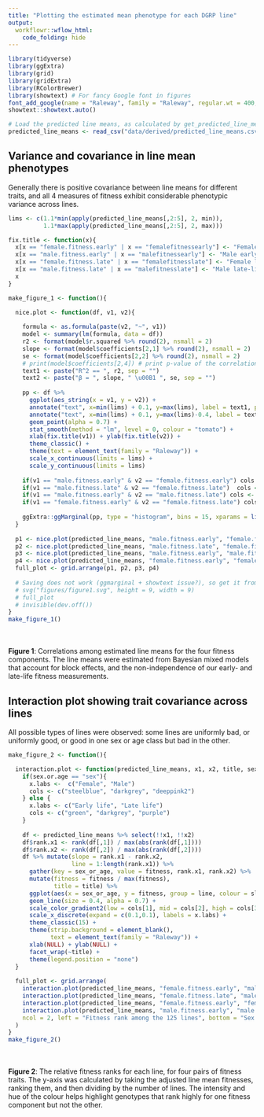 ```yaml
---
title: "Plotting the estimated mean phenotype for each DGRP line"
output: 
  workflowr::wflow_html:
    code_folding: hide 
---
```


```r
library(tidyverse)
library(ggExtra)
library(grid)
library(gridExtra)
library(RColorBrewer)
library(showtext) # For fancy Google font in figures
font_add_google(name = "Raleway", family = "Raleway", regular.wt = 400, bold.wt = 700) # Install font from Google Fonts
showtext::showtext.auto()

# Load the predicted line means, as calculated by get_predicted_line_means
predicted_line_means <- read_csv("data/derived/predicted_line_means.csv")
```

## Variance and covariance in line mean phenotypes
Generally there is positive covariance between line means for different traits, and all 4 measures of fitness exhibit considerable phenotypic variance across lines.
```r
lims <- c(1.1*min(apply(predicted_line_means[,2:5], 2, min)), 
          1.1*max(apply(predicted_line_means[,2:5], 2, max)))

fix.title <- function(x){
  x[x == "female.fitness.early" | x == "femalefitnessearly"] <- "Female early-life fitness"
  x[x == "male.fitness.early" | x == "malefitnessearly"] <- "Male early-life fitness"
  x[x == "female.fitness.late" | x == "femalefitnesslate"] <- "Female late-life fitness"
  x[x == "male.fitness.late" | x == "malefitnesslate"] <- "Male late-life fitness"
  x
}

make_figure_1 <- function(){

  nice.plot <- function(df, v1, v2){
    
    formula <- as.formula(paste(v2, "~", v1))
    model <- summary(lm(formula, data = df))
    r2 <- format(model$r.squared %>% round(2), nsmall = 2)
    slope <- format(model$coefficients[2,1] %>% round(2), nsmall = 2)
    se <- format(model$coefficients[2,2] %>% round(2), nsmall = 2)
    # print(model$coefficients[2,4]) # print p-value of the correlation
    text1 <- paste("R^2 == ", r2, sep = "")
    text2 <- paste("β = ", slope, " \u00B1 ", se, sep = "")
    
    pp <- df %>% 
      ggplot(aes_string(x = v1, y = v2)) + 
      annotate("text", x=min(lims) + 0.1, y=max(lims), label = text1, parse = TRUE, hjust= 0) +
      annotate("text", x=min(lims) + 0.1, y=max(lims)-0.4, label = text2, hjust= 0) +
      geom_point(alpha = 0.7) + 
      stat_smooth(method = "lm", level = 0, colour = "tomato") + 
      xlab(fix.title(v1)) + ylab(fix.title(v2)) + 
      theme_classic() + 
      theme(text = element_text(family = "Raleway")) +
      scale_x_continuous(limits = lims) + 
      scale_y_continuous(limits = lims)
    
    if(v1 == "male.fitness.early" & v2 == "female.fitness.early") cols <- c("lightblue", "pink")
    if(v1 == "male.fitness.late" & v2 == "female.fitness.late")  cols <- c("steelblue", "deeppink2")
    if(v1 == "male.fitness.early" & v2 == "male.fitness.late") cols <- c("lightblue", "steelblue")
    if(v1 == "female.fitness.early" & v2 == "female.fitness.late") cols <- c("pink", "deeppink2")
    
    ggExtra::ggMarginal(pp, type = "histogram", bins = 15, xparams = list(fill = cols[1]), yparams = list(fill = cols[2]))
  }
  
  p1 <- nice.plot(predicted_line_means, "male.fitness.early", "female.fitness.early")
  p2 <- nice.plot(predicted_line_means, "male.fitness.late", "female.fitness.late")
  p3 <- nice.plot(predicted_line_means, "male.fitness.early", "male.fitness.late")
  p4 <- nice.plot(predicted_line_means, "female.fitness.early", "female.fitness.late")
  full_plot <- grid.arrange(p1, p2, p3, p4)
  
  # Saving does not work (ggmarginal + showtext issue?), so get it from the HTML output
  # svg("figures/figure1.svg", height = 9, width = 9)
  # full_plot
  # invisible(dev.off())
}
make_figure_1()
```
<br></br>
**Figure 1**: Correlations among estimated line means for the four fitness components. The line means were estimated from Bayesian mixed models that account for block effects, and the non-independence of our early- and late-life fitness measurements.


## Interaction plot showing trait covariance across lines
All possible types of lines were observed: some lines are uniformly bad, or uniformly good, or good in one sex or age class but bad in the other.
```r
make_figure_2 <- function(){

  interaction.plot <- function(predicted_line_means, x1, x2, title, sex.or.age){
    if(sex.or.age == "sex"){
      x.labs <-  c("Female", "Male") 
      cols <- c("steelblue", "darkgrey", "deeppink2")
    } else {
      x.labs <- c("Early life", "Late life")
      cols <- c("green", "darkgrey", "purple")
    }
    
    df <- predicted_line_means %>% select(!!x1, !!x2) 
    df$rank.x1 <- rank(df[,1]) / max(abs(rank(df[,1])))
    df$rank.x2 <- rank(df[,2]) / max(abs(rank(df[,2])))
    df %>% mutate(slope = rank.x1 - rank.x2,
                  line = 1:length(rank.x1)) %>%
      gather(key = sex_or_age, value = fitness, rank.x1, rank.x2) %>% 
      mutate(fitness = fitness / max(fitness),
             title = title) %>%  
      ggplot(aes(x = sex_or_age, y = fitness, group = line, colour = slope)) + 
      geom_line(size = 0.4, alpha = 0.7) + 
      scale_color_gradient2(low = cols[1], mid = cols[2], high = cols[3]) + 
      scale_x_discrete(expand = c(0.1,0.1), labels = x.labs) + 
      theme_classic(15) + 
      theme(strip.background = element_blank(),
            text = element_text(family = "Raleway")) +
      xlab(NULL) + ylab(NULL) + 
      facet_wrap(~title) + 
      theme(legend.position = "none")
  }
  
  full_plot <- grid.arrange(
    interaction.plot(predicted_line_means, "female.fitness.early", "male.fitness.early", "Early-life fitness", "sex"),
    interaction.plot(predicted_line_means, "female.fitness.late", "male.fitness.late", "Late-life fitness", "sex"),
    interaction.plot(predicted_line_means, "female.fitness.early", "female.fitness.late", "Females", "age"),
    interaction.plot(predicted_line_means, "male.fitness.early", "male.fitness.late", "Males", "age"),
    ncol = 2, left = "Fitness rank among the 125 lines", bottom = "Sex or age category"
  )
}
make_figure_2()
```
<br></br>
**Figure 2**: The relative fitness ranks for each line, for four pairs of fitness traits. The y-axis was calculated by taking the adjusted line mean fitnesses, ranking them, and then dividing by the number of lines. The intensity and hue of the colour helps highlight genotypes that rank highly for one fitness component but not the other. 



<!-- # Relating fitness data to genotype -->

<!-- ## Check for effects of wolbachia and inversions -->
<!-- The Mackay lab have collected data on the Wolbachia infection status of each line, and recorded which chromosomal inversions each line carries. It is possible to statistically account for these variables when doing GWAS, but it makes the analysis more complex. Our fitness data are not correlated with the _Wolbachia_ or inversion data, and in light of this we elected not to include them as predictors when writing our GWAS functions below. Additional analyses (not shown) suggest that the results are essentially identical if we run the models with these predictors included. However, including these parameters as random effects slows down the Bayesian GWAS a lot (and it already takes months of CPU time), so we elected to leave them out. -->
<!-- ```{r message=FALSE, warning=FALSE} -->
<!-- inv.data <- predicted_line_means %>%  -->
<!--   left_join(read.csv("data/input/inversion genotypes.csv", stringsAsFactors = FALSE) %>%  -->
<!--               mutate(line = paste("line_", line, sep = "")), by = "line") %>%  -->
<!--   left_join(read.csv("data/input/wolbachia.csv", stringsAsFactors = FALSE) %>%  -->
<!--               mutate(line = paste("line_", line, sep = "")), by = "line") %>% select(-line, -block) -->
<!-- inv.data[inv.data == "homozygous"] <- NA -->
<!-- inv.data[inv.data == "ST"] <- 0 -->
<!-- inv.data[inv.data == "INV"] <- 1 -->
<!-- inv.data[inv.data == "n"] <- 0 -->
<!-- inv.data[inv.data == "y"] <- 1 -->
<!-- for(i in 1:ncol(inv.data)) inv.data[,i] <- inv.data[,i] %>% as.numeric() -->
<!-- inversion.cors <- cor(inv.data, use = "pairwise.complete.obs") -->
<!-- heatmap(inversion.cors[!is.na(inversion.cors[,1]), !is.na(inversion.cors[,1])]) -->
<!-- ``` -->
